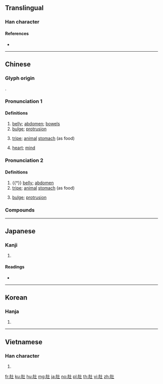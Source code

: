 {{character info/new}}
==Translingual==

===Han character===
{{Han char|rn=130|rad=肉|as=03|sn=7|four=74210|canj=BG}}

====References====
* {{Han ref|kx=0974.060|dkj=29270|dj=1425.280|hdz=32044.080|uh=809A|ud=32922|bh=A87B|bd=43131}}

----

==Chinese==
{{zh-forms}}

===Glyph origin===
{{Han etym}}
{{Han compound|肉|土|alt1=⺼|ls=psc|c1=s|c2=p}}.

===Pronunciation 1===
{{zh-pron
|m=dù
|c=tou5
|h=pfs=tú
|md=dū
|mn=tō͘
|w=3du
|dial=2
|mc=1
|oc=2,2
|cat=n
}}

====Definitions====
{{zh-hanzi}}

# [[belly]]; [[abdomen]]; [[bowel]]s
# [[bulge]]; [[protrusion]]
# {{lb|zh|Min Nan}} [[tripe]]; [[animal]] [[stomach]] (as food)
# [[heart]]; [[mind]]

===Pronunciation 2===
{{zh-pron
|m=dǔ,er=y
|c=tou5
|h=pfs=
|md=dô
|mn=tó͘
|w=2tu
|dial=1
|mc=2
|oc=1,1
|cat=n
}}

====Definitions====
{{zh-hanzi}}

# {{†}} [[belly]]; [[abdomen]]
# [[tripe]]; [[animal]] [[stomach]] (as food)
# {{lb|zh|Min Nan}} [[bulge]]; [[protrusion]]

===Compounds===
{{zh-der|一肚子|一肚皮|下肚|兜肚|兜肚兒|割肚牽腸|大肚|大肚子|大肚溪|大肚漢|大肚魚|害肚子|小肚子兒|小肚雞腸|帶肚子|心知肚明|懸腸掛肚|抱肚|拉肚子|指頭肚兒|挺胸凸肚|挺胸疊肚|掛肚牽心|掛肚牽腸|摳心挖肚|撐腸拄肚|攪肚蛆腸|曲心矯肚|有肚皮|有肚腸|沒肚子|沒腸肚|滾肚|滾肚索|滿肚子火|滿肚牢騷|滿肚皮|瀉肚|炮羊肚|爆肚兒|牽肚掛腸|牽腸割肚|牽腸掛肚|直肚直腸|直腸直肚|眼饞肚飽|空肚兒|羊肚蕈|肚兒|肚兜|肚包|肚囊兒|肚子|肚子疼|肚子痛|肚皮|肚皮裡|肚腸|肚臍|肚臍眼|肚裡|肚裡一輪|肚裡尋思|肚裡明白|肚裡躊躇|肚裡雷鳴|肚轉腸鳴|肚量|肚飢|腸肚|腿肚子|袜肚|裹肚|豬肚|跑肚|醫肚皮|鬧肚子|魚肚|魚肚白|鼠肚雞腸}}

----

==Japanese==

===Kanji===
{{ja-kanji|grade=|rs=肉03}}

# {{defn|lang=ja|sort=肉03}}

====Readings====
* {{ja-readings|on=[[と]] (to)|kun=[[はら]] (hara)|nanori=}}

----

==Korean==

===Hanja===
{{ko-hanja|hangeul=두|eumhun=|rv=du|mr=tu|y=twu}}

# {{defn|lang=ko|sort=肉03}}

----

==Vietnamese==

===Han character===
{{vi-hantu|[[đỗ]]|rs=肉03}}

# {{defn|lang=vi|sort=肉03}}

[[fr:肚]]
[[ku:肚]]
[[hu:肚]]
[[mg:肚]]
[[ja:肚]]
[[no:肚]]
[[pl:肚]]
[[th:肚]]
[[vi:肚]]
[[zh:肚]]